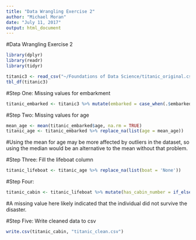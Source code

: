 ---
title: "Data Wrangling Exercise 2"
author: "Michael Moran"
date: "July 11, 2017"
output: html_document
---

#Data Wrangling Exercise 2

```{r}
library(dplyr)
library(readr)
library(tidyr)

titanic3 <- read_csv("~/Foundations of Data Science/titanic_original.csv")
tbl_df(titanic3)
```


#Step One: Missing values for embarkment

```{r}
titanic_embarked <- titanic3 %>% mutate(embarked = case_when(.$embarked == c('is.na') ~ 'S', TRUE ~ .$embarked))
```


#Step Two: Missing values for age

```{r}
mean_age <- mean(titanic_embarked$age, na.rm = TRUE)
titanic_age <- titanic_embarked %>% replace_na(list(age = mean_age))
```


#Using the mean for age may be more affected by outliers in the dataset, so using the median would be an alternative to the mean without that problem. 

#Step Three: Fill the lifeboat column

```{r}
titanic_lifeboat <- titanic_age %>% replace_na(list(boat = 'None'))
```


#Step Four: 

```{r}
titanic_cabin <- titanic_lifeboat %>% mutate(has_cabin_number = if_else(is.na(cabin), 0, 1))
```


#A missing value here likely indicated that the individual did not survive the disaster.

#Step Five: Write cleaned data to csv

```{r}
write.csv(titanic_cabin, "titanic_clean.csv")
```

